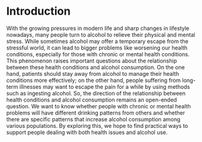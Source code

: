 # Introduction

With the growing pressures in modern life and sharp changes in lifestyle nowadays, many people turn to alcohol to relieve their physical and mental stress. While sometimes alcohol may offer a temporary escape from the stressful world, it can lead to bigger problems like worsening our health conditions, especially for those with chronic or mental health conditions. This phenomenon raises important questions about the relationship between these health conditions and alcohol consumption. On the one hand, patients should stay away from alcohol to manage their health conditions more effectively; on the other hand, people suffering from long-term illnesses may want to escape the pain for a while by using methods such as ingesting alcohol. So, the direction of the relationship between health conditions and alcohol consumption remains an open-ended question. We want to know whether people with chronic or mental health problems will have different drinking patterns from others and whether there are specific patterns that increase alcohol consumption among various populations. By exploring this, we hope to find practical ways to support people dealing with both health issues and alcohol use.
